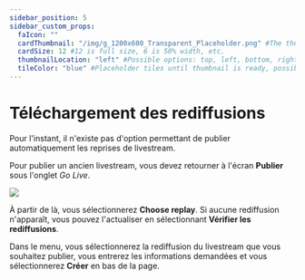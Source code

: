 ---
sidebar_position: 5
sidebar_custom_props:
  faIcon: ""
  cardThumbnail: "/img/g_1200x600_Transparent_Placeholder.png" #The thumbnail on the category card.
  cardSize: 12 #12 is full size, 6 is 50% width, etc.
  thumbnailLocation: "left" #Possible options: top, left, bottom, right, none
  tileColor: "blue" #Placeholder tiles until thumbnail is ready, possible options: blue, cream, darkpurple, lightpurple, mauve, orange, pink, none
---

# Téléchargement des rediffusions

Pour l'instant, il n'existe pas d'option permettant de publier automatiquement les reprises de livestream.

Pour publier un ancien livestream, vous devez retourner à l'écran **Publier** sous l'onglet *Go Live*.

![](/img/fr/Livereplay.png)

À partir de là, vous sélectionnerez **Choose replay**. Si aucune rediffusion n'apparaît, vous pouvez l'actualiser en sélectionnant **Vérifier les rediffusions**.

Dans le menu, vous sélectionnerez la rediffusion du livestream que vous souhaitez publier, vous entrerez les informations demandées et vous sélectionnerez **Créer** en bas de la page.
